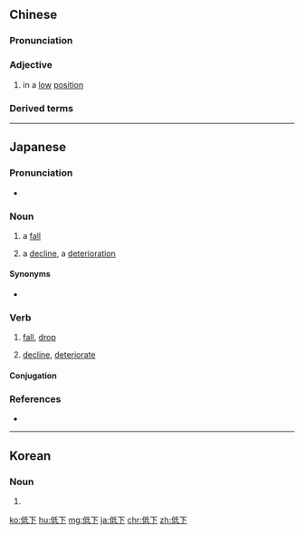 ==Chinese==
{{zh-forms}}

===Pronunciation===
{{zh-pron
|m=dīxià
|c=dai1 haa6
|mn=kē-hā
|cat=a
}}

===Adjective===
{{zh-adj}}

# in a [[low]] [[position]]

===Derived terms===
{{zh-der|低下階層}}

{{zh-cat|Elementary}}

----

==Japanese==
{{ja-kanjitab|てい|か|yomi=o}}

===Pronunciation===
* {{ja-accent-common|h|て|いか}}

===Noun===
{{ja-noun|ていか}}

# a [[fall]]
#: {{ja-usex|物価の低下が続いている。|ぶっか の ていか が つづいて いる。|Prices are continuing to fall.}}
# a [[decline]], a [[deterioration]]
#: {{ja-usex|道徳的関心の低下|どうとくてき かんしん の ていか|a decline in concern about morals}}

====Synonyms====
* {{ja-r|下落|げらく}}

===Verb===
{{ja-verb-suru|tr=intrans|ていか}}

# [[fall]], [[drop]]
#: {{ja-usex|夜は気温が零度に低下する。|よる は きおん が れいど に ていか する。|The temperature falls below zero at night.}}
# [[decline]], [[deteriorate]]
#: {{ja-usex|このごろの子供は体力が低下している。|この ごろ の こども は たいりょく が ていか して いる。|Children today have less physical strength than they used to.}}

====Conjugation====
{{ja-suru|ていか}}

===References===
* {{R:Shogakukan}}
----
==Korean==
{{ko-hanjatab}}

===Noun===
{{ko-noun|hj|hangeul=저하}}

# {{hanja form of|저하|[[lowering]]}}

[[ko:低下]]
[[hu:低下]]
[[mg:低下]]
[[ja:低下]]
[[chr:低下]]
[[zh:低下]]
